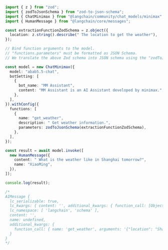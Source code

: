 ```typescript
import { z } from "zod";
import { zodToJsonSchema } from "zod-to-json-schema";
import { ChatMinimax } from "@langchain/community/chat_models/minimax";
import { HumanMessage } from "@langchain/core/messages";

const extractionFunctionZodSchema = z.object({
  location: z.string().describe(" The location to get the weather"),
});

// Bind function arguments to the model.
// "functions.parameters" must be formatted as JSON Schema.
// We translate the above Zod schema into JSON schema using the "zodToJsonSchema" package.

const model = new ChatMinimax({
  model: "abab5.5-chat",
  botSetting: [
    {
      bot_name: "MM Assistant",
      content: "MM Assistant is an AI Assistant developed by minimax.",
    },
  ],
}).withConfig({
  functions: [
    {
      name: "get_weather",
      description: " Get weather information.",
      parameters: zodToJsonSchema(extractionFunctionZodSchema),
    },
  ],
});

const result = await model.invoke([
  new HumanMessage({
    content: " What is the weather like in Shanghai tomorrow?",
    name: "XiaoMing",
  }),
]);

console.log(result);

/*
AIMessage {
  lc_serializable: true,
  lc_kwargs: { content: '', additional_kwargs: { function_call: [Object] } },
  lc_namespace: [ 'langchain', 'schema' ],
  content: '',
  name: undefined,
  additional_kwargs: {
    function_call: { name: 'get_weather', arguments: '{"location": "Shanghai"}' }
  }
}
*/
```